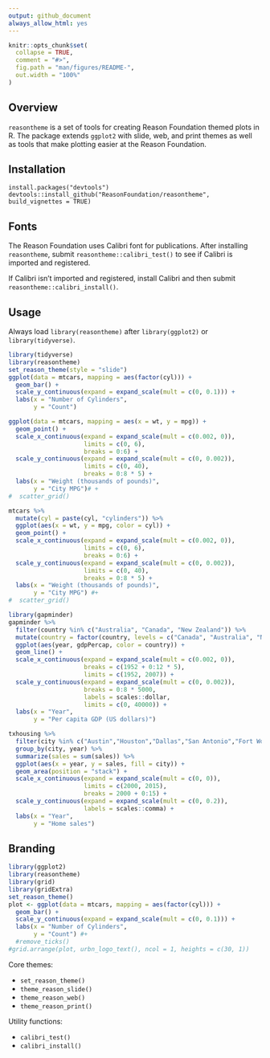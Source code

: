 ```yaml
---
output: github_document
always_allow_html: yes
---
```


<!-- README.md is generated from README.Rmd. Please edit that file -->

```r
knitr::opts_chunk$set(
  collapse = TRUE,
  comment = "#>",
  fig.path = "man/figures/README-",
  out.width = "100%"
)
```

## Overview

`reasontheme` is a set of tools for creating Reason Foundation themed plots in R. The package extends `ggplot2` with slide, web, and print themes as well as tools that make plotting easier at the Reason Foundation. 

## Installation

```
install.packages("devtools")
devtools::install_github("ReasonFoundation/reasontheme", build_vignettes = TRUE)
```

## Fonts

The Reason Foundation uses Calibri font for publications. After installing `reasontheme`, submit `reasontheme::calibri_test()` to see if Calibri is imported and registered. 

If Calibri isn't imported and registered, install Calibri and then submit `reasontheme::calibri_install()`.

## Usage

Always load `library(reasontheme)` after `library(ggplot2)` or `library(tidyverse)`.

```r
library(tidyverse)
library(reasontheme)
set_reason_theme(style = "slide")
ggplot(data = mtcars, mapping = aes(factor(cyl))) +
  geom_bar() + 
  scale_y_continuous(expand = expand_scale(mult = c(0, 0.1))) +
  labs(x = "Number of Cylinders",
       y = "Count")
```

```r
ggplot(data = mtcars, mapping = aes(x = wt, y = mpg)) +
  geom_point() +
  scale_x_continuous(expand = expand_scale(mult = c(0.002, 0)), 
                     limits = c(0, 6),
                     breaks = 0:6) +
  scale_y_continuous(expand = expand_scale(mult = c(0, 0.002)), 
                     limits = c(0, 40),
                     breaks = 0:8 * 5) +
  labs(x = "Weight (thousands of pounds)",
       y = "City MPG")# +
#  scatter_grid()
```

```r
mtcars %>%
  mutate(cyl = paste(cyl, "cylinders")) %>%
  ggplot(aes(x = wt, y = mpg, color = cyl)) +
  geom_point() +
  scale_x_continuous(expand = expand_scale(mult = c(0.002, 0)), 
                     limits = c(0, 6),
                     breaks = 0:6) +
  scale_y_continuous(expand = expand_scale(mult = c(0, 0.002)), 
                     limits = c(0, 40),
                     breaks = 0:8 * 5) +
  labs(x = "Weight (thousands of pounds)",
       y = "City MPG") #+
#  scatter_grid()
```

```r
library(gapminder)
gapminder %>%
  filter(country %in% c("Australia", "Canada", "New Zealand")) %>%
  mutate(country = factor(country, levels = c("Canada", "Australia", "New Zealand"))) %>%
  ggplot(aes(year, gdpPercap, color = country)) +
  geom_line() +
  scale_x_continuous(expand = expand_scale(mult = c(0.002, 0)), 
                     breaks = c(1952 + 0:12 * 5), 
                     limits = c(1952, 2007)) +
  scale_y_continuous(expand = expand_scale(mult = c(0, 0.002)), 
                     breaks = 0:8 * 5000,
                     labels = scales::dollar, 
                     limits = c(0, 40000)) +
  labs(x = "Year",
       y = "Per capita GDP (US dollars)")
```

```r
txhousing %>%
  filter(city %in% c("Austin","Houston","Dallas","San Antonio","Fort Worth")) %>%
  group_by(city, year) %>%
  summarize(sales = sum(sales)) %>%
  ggplot(aes(x = year, y = sales, fill = city)) +
  geom_area(position = "stack") +
  scale_x_continuous(expand = expand_scale(mult = c(0, 0)),
                     limits = c(2000, 2015),
                     breaks = 2000 + 0:15) +  
  scale_y_continuous(expand = expand_scale(mult = c(0, 0.2)), 
                     labels = scales::comma) +
  labs(x = "Year",
       y = "Home sales")
```

## Branding

```r
library(ggplot2)
library(reasontheme)
library(grid)
library(gridExtra)
set_reason_theme()
plot <- ggplot(data = mtcars, mapping = aes(factor(cyl))) +
  geom_bar() + 
  scale_y_continuous(expand = expand_scale(mult = c(0, 0.1))) +
  labs(x = "Number of Cylinders",
       y = "Count") #+
  #remove_ticks()
#grid.arrange(plot, urbn_logo_text(), ncol = 1, heights = c(30, 1))
```

Core themes:

* `set_reason_theme()`
* `theme_reason_slide()`
* `theme_reason_web()`
* `theme_reason_print()`

<!-- Formatting functions: -->

<!-- * `urbn_logo_text()` -->
<!-- * `remove_ticks()` -->
<!-- * `remove_axis()` -->
<!-- * `scatter_grid()` -->
<!-- * `add_axis()` -->
<!-- * `urbn_geofacet` -->

Utility functions:

* `calibri_test()`
* `calibri_install()`

<!-- * `view_palette()` -->
